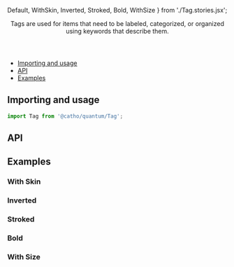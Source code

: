 


  Default,
  WithSkin,
  Inverted,
  Stroked,
  Bold,
  WithSize
} from './Tag.stories.jsx';

<Meta title="Tag" component={Tag} />

<Header title="Tag">
  Tags are used for items that need to be labeled, categorized, or organized using keywords that describe them.
</Header>

- [Importing and usage](#importing)
- [API](#api)
- [Examples](#examples)

## <a id="importing"></a>Importing and usage

```js
import Tag from '@catho/quantum/Tag';
```

<Canvas>
  <Story of={Default} />
</Canvas>

## <a id="api"></a>API

<ArgsTable of={Tag} />

## <a id="examples"></a>Examples

### With Skin

<Canvas>
  <Story of={WithSkin} />
</Canvas>

### Inverted

<Canvas>
  <Story of={Inverted} />
</Canvas>

### Stroked

<Canvas>
  <Story of={Stroked} />
</Canvas>

### Bold

<Canvas>
  <Story of={Bold} />
</Canvas>

### With Size

<Canvas>
  <Story of={WithSize} />
</Canvas>


